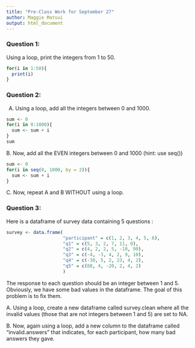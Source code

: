 ```yaml
---
title: "Pre-Class Work for September 27"
author: Maggie Matsui
output: html_document
---
```





### Question 1:

Using a loop, print the integers from 1 to 50. 

```r
for(i in 1:50){
  print(i)
}
```

### Question 2:

A.  Using a loop, add all the integers between 0 and 1000.

```r
sum <- 0
for(i in 0:1000){
  sum <- sum + i
}
sum
```

B. Now, add all the EVEN integers between 0 and 1000 (hint: use seq())

```r
sum <- 0
for(i in seq(0, 1000, by = 2)){
  sum <- sum + i
}
```

C. Now, repeat A and B WITHOUT using a loop.

### Question 3:

Here is a dataframe of survey data containing 5 questions :

```r
survey <- data.frame(
                     "participant" = c(1, 2, 3, 4, 5, 6),
                     "q1" = c(5, 3, 2, 7, 11, 0),
                     "q2" = c(4, 2, 2, 5, -10, 99),
                     "q3" = c(-4, -3, 4, 2, 9, 10),
                     "q4" = c(-30, 5, 2, 23, 4, 2),
                     "q5" = c(88, 4, -20, 2, 4, 2)
                     )
```
The response to each question should be an integer between 1 and 5. Obviously, we have some bad values in the dataframe. The goal of this problem is to fix them.

A. Using a loop, create a new dataframe called survey.clean where all the invalid values (those that are not integers between 1 and 5) are set to NA.

B. Now, again using a loop, add a new column to the dataframe called “invalid.answers” that indicates, for each participant, how many bad answers they gave.